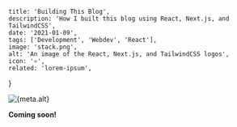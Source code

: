 
    title: 'Building This Blog',
    description: 'How I built this blog using React, Next.js, and TailwindCSS',
    date: '2021-01-09',
    tags: ['Development', 'Webdev', 'React'],
    image: 'stack.png',
    alt: 'An image of the React, Next.js, and TailwindCSS logos',
    icon: '⚛️',
    related: 'lorem-ipsum',
}


<div className="flex justify-center">
    <Image
        width={512}
        height={512}
        src={banner}
        alt={meta.alt}
        placeholder="blur"
        priority
    />
</div>

**Coming soon!**

